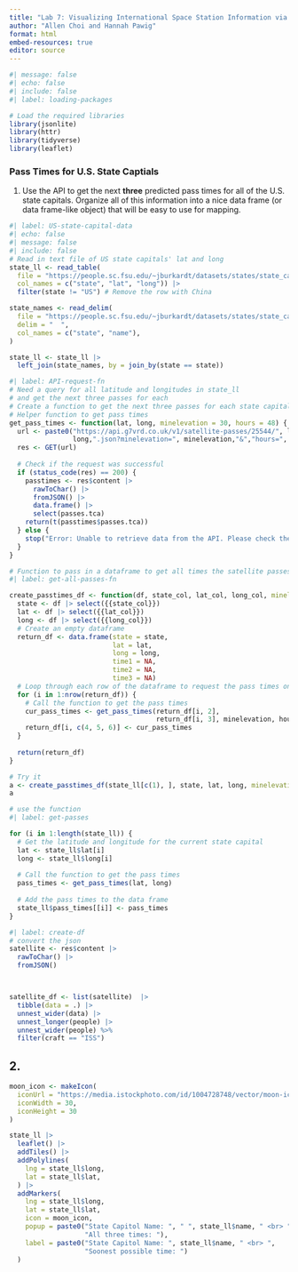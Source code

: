 ```yaml
---
title: "Lab 7: Visualizing International Space Station Information via APIs"
author: "Allen Choi and Hannah Pawig"
format: html
embed-resources: true
editor: source
---
```



```r
#| message: false
#| echo: false
#| include: false
#| label: loading-packages

# Load the required libraries
library(jsonlite)
library(httr)
library(tidyverse)
library(leaflet)
```



### Pass Times for U.S. State Captials

1. Use the API to get the next **three** predicted pass times for all of the 
U.S. state capitals. Organize all of this information into a nice data frame (or
data frame-like object) that will be easy to use for mapping.


```r
#| label: US-state-capital-data
#| echo: false
#| message: false
#| include: false
# Read in text file of US state capitals' lat and long
state_ll <- read_table(
  file = "https://people.sc.fsu.edu/~jburkardt/datasets/states/state_capitals_ll.txt",
  col_names = c("state", "lat", "long")) |> 
  filter(state != "US") # Remove the row with China 

state_names <- read_delim(
  file = "https://people.sc.fsu.edu/~jburkardt/datasets/states/state_capitals_name.txt",
  delim = "  ",
  col_names = c("state", "name"),
)

state_ll <- state_ll |> 
  left_join(state_names, by = join_by(state == state))
```

```r
#| label: API-request-fn
# Need a query for all latitude and longitudes in state_ll
# and get the next three passes for each
# Create a function to get the next three passes for each state capital in state_ll
# Helper function to get pass times
get_pass_times <- function(lat, long, minelevation = 30, hours = 48) {
  url <- paste0("https://api.g7vrd.co.uk/v1/satellite-passes/25544/", lat,"/",
                long,".json?minelevation=", minelevation,"&","hours=", hours)
  res <- GET(url)
  
  # Check if the request was successful
  if (status_code(res) == 200) {
    passtimes <- res$content |>
      rawToChar() |>
      fromJSON() |>
      data.frame() |>
      select(passes.tca)
    return(t(passtimes$passes.tca))
  } else {
    stop("Error: Unable to retrieve data from the API. Please check the URL or parameters.")
  }
}

```

```r
# Function to pass in a dataframe to get all times the satellite passes
#| label: get-all-passes-fn

create_passtimes_df <- function(df, state_col, lat_col, long_col, minelevation = 70, hours = 12) {
  state <- df |> select({{state_col}})
  lat <- df |> select({{lat_col}})
  long <- df |> select({{long_col}})
  # Create an empty dataframe
  return_df <- data.frame(state = state,
                          lat = lat,
                          long = long,
                          time1 = NA,
                          time2 = NA,
                          time3 = NA)
  # Loop through each row of the dataframe to request the pass times one row at a time
  for (i in 1:nrow(return_df)) {
    # Call the function to get the pass times
    cur_pass_times <- get_pass_times(return_df[i, 2],
                                     return_df[i, 3], minelevation, hours)
    return_df[i, c(4, 5, 6)] <- cur_pass_times
  }
  
  return(return_df)
}

```


```r
# Try it
a <- create_passtimes_df(state_ll[c(1), ], state, lat, long, minelevation = 30, hours = 48)
a
```


```r
# use the function
#| label: get-passes

for (i in 1:length(state_ll)) {
  # Get the latitude and longitude for the current state capital
  lat <- state_ll$lat[i]
  long <- state_ll$long[i]
  
  # Call the function to get the pass times
  pass_times <- get_pass_times(lat, long)
  
  # Add the pass times to the data frame
  state_ll$pass_times[[i]] <- pass_times
}
```



```r
#| label: create-df
# convert the json
satellite <- res$content |> 
  rawToChar() |> 
  fromJSON()



satellite_df <- list(satellite)  |> 
  tibble(data = .) |> 
  unnest_wider(data) |> 
  unnest_longer(people) |> 
  unnest_wider(people) %>% 
  filter(craft == "ISS")

```



## 2.

```r
moon_icon <- makeIcon(
  iconUrl = "https://media.istockphoto.com/id/1004728748/vector/moon-icon-flat-design.jpg?s=1024x1024&w=is&k=20&c=fYH6eM0A_xymXZ_ZdQ19AHhBPwsQyh4Cz8EMKjYaIlk=",
  iconWidth = 30,
  iconHeight = 30
)

state_ll |> 
  leaflet() |> 
  addTiles() |> 
  addPolylines(
    lng = state_ll$long,
    lat = state_ll$lat,
  ) |> 
  addMarkers(
    lng = state_ll$long,
    lat = state_ll$lat,
    icon = moon_icon,
    popup = paste0("State Capitol Name: ", " ", state_ll$name, " <br> ",
                   "All three times: "),
    label = paste0("State Capitol Name: ", state_ll$name, " <br> ",
                   "Soonest possible time: ")
  )


```
